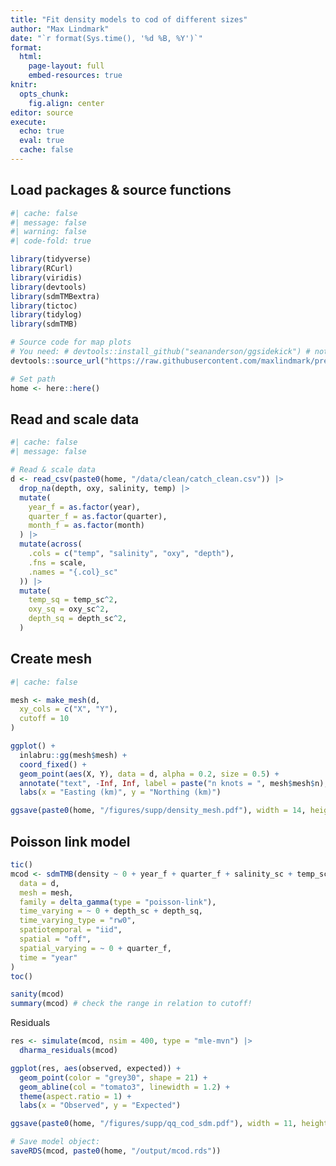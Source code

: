 ```yaml
---
title: "Fit density models to cod of different sizes"
author: "Max Lindmark"
date: "`r format(Sys.time(), '%d %B, %Y')`"
format: 
  html:
    page-layout: full
    embed-resources: true
knitr: 
  opts_chunk:
    fig.align: center
editor: source
execute: 
  echo: true
  eval: true
  cache: false
---
```


## Load packages & source functions

```r
#| cache: false
#| message: false
#| warning: false
#| code-fold: true

library(tidyverse)
library(RCurl)
library(viridis)
library(devtools)
library(sdmTMBextra)
library(tictoc)
library(tidylog)
library(sdmTMB)

# Source code for map plots
# You need: # devtools::install_github("seananderson/ggsidekick") # not on CRAN; library(ggsidekick)
devtools::source_url("https://raw.githubusercontent.com/maxlindmark/pred-prey-overlap/main/R/functions/map-plot.R")

# Set path
home <- here::here()
```

## Read and scale data

```r
#| cache: false
#| message: false

# Read & scale data
d <- read_csv(paste0(home, "/data/clean/catch_clean.csv")) |>
  drop_na(depth, oxy, salinity, temp) |>
  mutate(
    year_f = as.factor(year),
    quarter_f = as.factor(quarter),
    month_f = as.factor(month)
  ) |>
  mutate(across(
    .cols = c("temp", "salinity", "oxy", "depth"),
    .fns = scale,
    .names = "{.col}_sc"
  )) |>
  mutate(
    temp_sq = temp_sc^2,
    oxy_sq = oxy_sc^2,
    depth_sq = depth_sc^2,
  )
```

## Create mesh

```r
#| cache: false

mesh <- make_mesh(d,
  xy_cols = c("X", "Y"),
  cutoff = 10
)

ggplot() +
  inlabru::gg(mesh$mesh) +
  coord_fixed() +
  geom_point(aes(X, Y), data = d, alpha = 0.2, size = 0.5) +
  annotate("text", -Inf, Inf, label = paste("n knots = ", mesh$mesh$n), hjust = -0.3, vjust = 3) +
  labs(x = "Easting (km)", y = "Northing (km)")

ggsave(paste0(home, "/figures/supp/density_mesh.pdf"), width = 14, height = 14, units = "cm")
```

## Poisson link model

```r
tic()
mcod <- sdmTMB(density ~ 0 + year_f + quarter_f + salinity_sc + temp_sc + temp_sq + breakpt(oxy_sc),
  data = d,
  mesh = mesh,
  family = delta_gamma(type = "poisson-link"),
  time_varying = ~ 0 + depth_sc + depth_sq,
  time_varying_type = "rw0",
  spatiotemporal = "iid",
  spatial = "off",
  spatial_varying = ~ 0 + quarter_f,
  time = "year"
)
toc()

sanity(mcod)
summary(mcod) # check the range in relation to cutoff!
```

Residuals

```r
res <- simulate(mcod, nsim = 400, type = "mle-mvn") |>
  dharma_residuals(mcod)

ggplot(res, aes(observed, expected)) +
  geom_point(color = "grey30", shape = 21) +
  geom_abline(col = "tomato3", linewidth = 1.2) +
  theme(aspect.ratio = 1) +
  labs(x = "Observed", y = "Expected")

ggsave(paste0(home, "/figures/supp/qq_cod_sdm.pdf"), width = 11, height = 11, units = "cm")
```

```r
# Save model object:
saveRDS(mcod, paste0(home, "/output/mcod.rds"))
```
